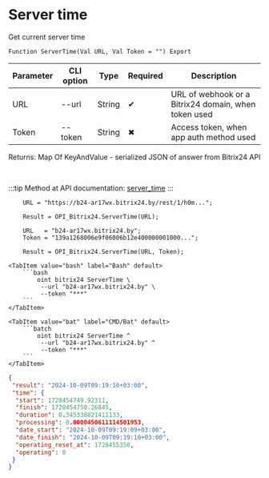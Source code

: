 ﻿---
sidebar_position: 4
---


# Server time
 Get current server time



`Function ServerTime(Val URL, Val Token = "") Export`

  | Parameter | CLI option | Type | Required | Description |
  |-|-|-|-|-|
  | URL | --url | String | &#x2714; | URL of webhook or a Bitrix24 domain, when token used |
  | Token | --token | String | &#x2716; | Access token, when app auth method used |

  
  Returns:  Map Of KeyAndValue - serialized JSON of answer from Bitrix24 API

<br/>

:::tip
Method at API documentation: [server_time](https://dev.1c-bitrix.ru/rest_help/general/server_time.php)
:::
<br/>



```bsl title="1C:Enterprise/OneScript code example"
    URL = "https://b24-ar17wx.bitrix24.by/rest/1/h0m...";

    Result = OPI_Bitrix24.ServerTime(URL);

    URL   = "b24-ar17wx.bitrix24.by";
    Token = "139a1268006e9f06006b12e400000001000...";

    Result = OPI_Bitrix24.ServerTime(URL, Token);
```
 

 <Tabs>
  
    <TabItem value="bash" label="Bash" default>
        ```bash
            oint bitrix24 ServerTime \
             --url "b24-ar17wx.bitrix24.by" \
             --token "***"
        ```
    </TabItem>
  
    <TabItem value="bat" label="CMD/Bat" default>
        ```batch
            oint bitrix24 ServerTime ^
             --url "b24-ar17wx.bitrix24.by" ^
             --token "***"
        ```
    </TabItem>
</Tabs>


```json title="Result"
{
 "result": "2024-10-09T09:19:10+03:00",
 "time": {
  "start": 1728454749.92311,
  "finish": 1728454750.26845,
  "duration": 0.345338821411133,
  "processing": 0.0000450611114501953,
  "date_start": "2024-10-09T09:19:09+03:00",
  "date_finish": "2024-10-09T09:19:10+03:00",
  "operating_reset_at": 1728455350,
  "operating": 0
 }
}
```

